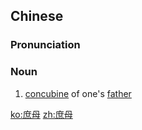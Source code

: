 ==Chinese==
{{zh-forms}}

===Pronunciation===
{{zh-pron
|m=shùmǔ
|c=syu3 mou5
|mn=qz:sìr-bú/tw:sù-bó/tw,xm:sù-bú/zz:sì-bó
|cat=n
}}

===Noun===
{{zh-noun}}

# [[concubine]] of one's [[father]]

[[ko:庶母]]
[[zh:庶母]]